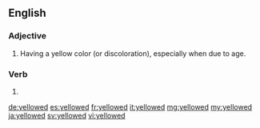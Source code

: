 ==English==

===Adjective===
{{en-adj}}

# Having a yellow color (or discoloration), especially when due to age.

===Verb===
{{head|en|verb form}}

# {{en-past of|yellow}}

[[de:yellowed]]
[[es:yellowed]]
[[fr:yellowed]]
[[it:yellowed]]
[[mg:yellowed]]
[[my:yellowed]]
[[ja:yellowed]]
[[sv:yellowed]]
[[vi:yellowed]]